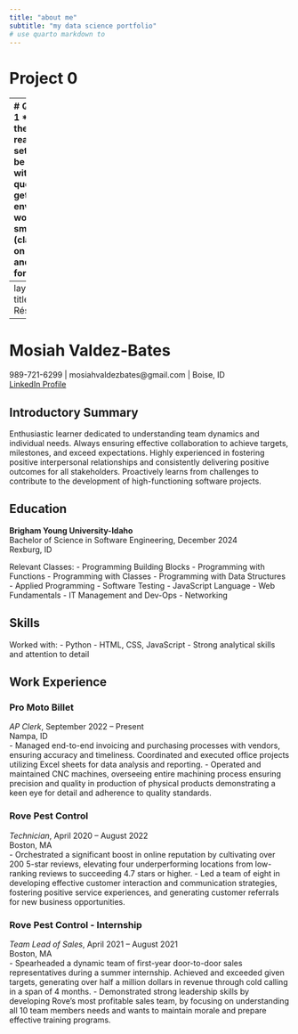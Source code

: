 ```yaml
---
title: "about me"
subtitle: "my data science portfolio"
# use quarto markdown to 
---
```


# Project 0


---
# Question 1
*Finish the readings, setup, and be prepared with any questions to get your environment working smoothly (class for on-campus and Slack for online)

I Finish the reading, and my Slack is also properly set up.

# Question 2
*In VS Code, create the example chart from section 3.2.2 of the textbook. (Note: you will be using Plotly Express to display the chart instead of Altair which is used in the book)

I successfully completed the chart.
```python
import pandas as pd
import plotly.express as px

df = pd.read_csv('/Users/mosiahvaldez-bates/Documents/GitHub/mosiahvb_fall23/250_Projects/mpg.csv')
```

```python

fig = px.scatter(df, x="displ", y="hwy")
fig.show()

```

# Question 3
*Your final report should also include the table created from the following (assuming you have mpg from question 2)

I have successfully added the graph using the file from mpg,from question 2.

```python
(df
  .head(5)
  .filter(["manufacturer", "model","year", "hwy"])
)
```

# Question 4
*Your portfolio should include your updated resume in markdown language as part of the Git and Github Setup using the resume.qmd file in the portfolio

I have accomplished this task my résumé is presented in markdown language below.

---
layout: cv
title: My Résumé
---

# Mosiah Valdez-Bates
989-721-6299 | mosiahvaldezbates@gmail.com | Boise, ID  
[LinkedIn Profile](http://www.linkedin.com/in/mosiahvaldez-84588a1a5)

## Introductory Summary
Enthusiastic learner dedicated to understanding team dynamics and individual needs. Always ensuring effective collaboration to achieve targets, milestones, and exceed expectations. Highly experienced in fostering positive interpersonal relationships and consistently delivering positive outcomes for all stakeholders. Proactively learns from challenges to contribute to the development of high-functioning software projects.

## Education
**Brigham Young University-Idaho**  
Bachelor of Science in Software Engineering, December 2024  
Rexburg, ID  

Relevant Classes:
- Programming Building Blocks
- Programming with Functions
- Programming with Classes
- Programming with Data Structures
- Applied Programming
- Software Testing
- JavaScript Language
- Web Fundamentals
- IT Management and Dev-Ops
- Networking

## Skills
Worked with:
- Python
- HTML, CSS, JavaScript
- Strong analytical skills and attention to detail

## Work Experience

### Pro Moto Billet
*AP Clerk*, September 2022 – Present  
Nampa, ID  
- Managed end-to-end invoicing and purchasing processes with vendors, ensuring accuracy and timeliness. Coordinated and executed office projects utilizing Excel sheets for data analysis and reporting.
- Operated and maintained CNC machines, overseeing entire machining process ensuring precision and quality in production of physical products demonstrating a keen eye for detail and adherence to quality standards.

### Rove Pest Control
*Technician*, April 2020 – August 2022  
Boston, MA  
- Orchestrated a significant boost in online reputation by cultivating over 200 5-star reviews, elevating four underperforming locations from low-ranking reviews to succeeding 4.7 stars or higher.
- Led a team of eight in developing effective customer interaction and communication strategies, fostering positive service experiences, and generating customer referrals for new business opportunities.

### Rove Pest Control - Internship
*Team Lead of Sales*, April 2021 – August 2021  
Boston, MA  
- Spearheaded a dynamic team of first-year door-to-door sales representatives during a summer internship. Achieved and exceeded given targets, generating over half a million dollars in revenue through cold calling in a span of 4 months.
- Demonstrated strong leadership skills by developing Rove's most profitable sales team, by focusing on understanding all 10 team members needs and wants to maintain morale and prepare effective training programs.
